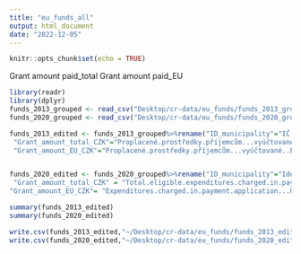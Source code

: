 ```yaml
---
title: "eu_funds_all"
output: html_document
date: "2022-12-05"
---
```


```r
knitr::opts_chunk$set(echo = TRUE)
```

Grant amount paid_total
Grant amount paid_EU

```r
library(readr)
library(dplyr)
funds_2013_grouped <- read_csv("Desktop/cr-data/eu_funds/funds_2013_grouped.csv")
funds_2020_grouped <- read_csv("Desktop/cr-data/eu_funds/funds_2020_grouped.csv")

funds_2013_edited <- funds_2013_grouped%>%rename("ID_municipality"="IČ.žadatele",
 "Grant_amount_total_CZK"="Proplacené.prostředky.příjemcům...vyúčtované..veřejné.prostředky.celkem.",
 "Grant_amount_EU_CZK"="Proplacené.prostředky.příjemcům...vyúčtované..EU.zdroje.")


funds_2020_edited <- funds_2020_grouped%>%rename("ID_municipality"="Identification.number.of.the.beneficiary", 
 "Grant_amount_total_CZK" = "Total.eligible.expenditures.charged.in.payment.applications",
"Grant_amount_EU_CZK"= "Expenditures.charged.in.payment.application...Union.support")

```

```r

summary(funds_2013_edited)
summary(funds_2020_edited)
```

```r
write.csv(funds_2013_edited,"~/Desktop/cr-data/eu_funds/funds_2013_edited.csv", row.names=FALSE)
write.csv(funds_2020_edited,"~/Desktop/cr-data/eu_funds/funds_2020_edited.csv", row.names=FALSE)
```
